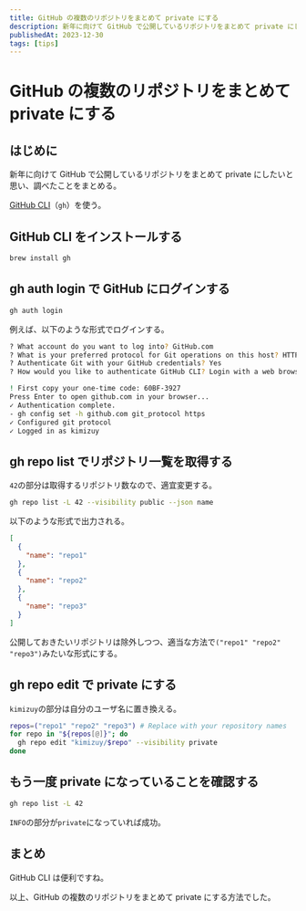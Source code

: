 ```yaml
---
title: GitHub の複数のリポジトリをまとめて private にする
description: 新年に向けて GitHub で公開しているリポジトリをまとめて private にしたいと思い、調べたことをまとめる
publishedAt: 2023-12-30
tags: [tips]
---
```



# GitHub の複数のリポジトリをまとめて private にする

## はじめに

新年に向けて GitHub で公開しているリポジトリをまとめて private にしたいと思い、調べたことをまとめる。

[GitHub CLI](https://cli.github.com/)（`gh`）を使う。

## GitHub CLI をインストールする

```bash
brew install gh
```

## gh auth login で GitHub にログインする

```bash
gh auth login
```

例えば、以下のような形式でログインする。

```bash
? What account do you want to log into? GitHub.com
? What is your preferred protocol for Git operations on this host? HTTPS
? Authenticate Git with your GitHub credentials? Yes
? How would you like to authenticate GitHub CLI? Login with a web browser

! First copy your one-time code: 60BF-3927
Press Enter to open github.com in your browser...
✓ Authentication complete.
- gh config set -h github.com git_protocol https
✓ Configured git protocol
✓ Logged in as kimizuy
```

## gh repo list でリポジトリ一覧を取得する

`42`の部分は取得するリポジトリ数なので、適宜変更する。

```bash
gh repo list -L 42 --visibility public --json name
```

以下のような形式で出力される。

```json
[
  {
    "name": "repo1"
  },
  {
    "name": "repo2"
  },
  {
    "name": "repo3"
  }
]
```

公開しておきたいリポジトリは除外しつつ、適当な方法で`("repo1" "repo2" "repo3")`みたいな形式にする。

## gh repo edit で private にする

`kimizuy`の部分は自分のユーザ名に置き換える。

```bash
repos=("repo1" "repo2" "repo3") # Replace with your repository names
for repo in "${repos[@]}"; do
  gh repo edit "kimizuy/$repo" --visibility private
done
```

## もう一度 private になっていることを確認する

```bash
gh repo list -L 42
```

`INFO`の部分が`private`になっていれば成功。

## まとめ

GitHub CLI は便利ですね。

以上、GitHub の複数のリポジトリをまとめて private にする方法でした。
